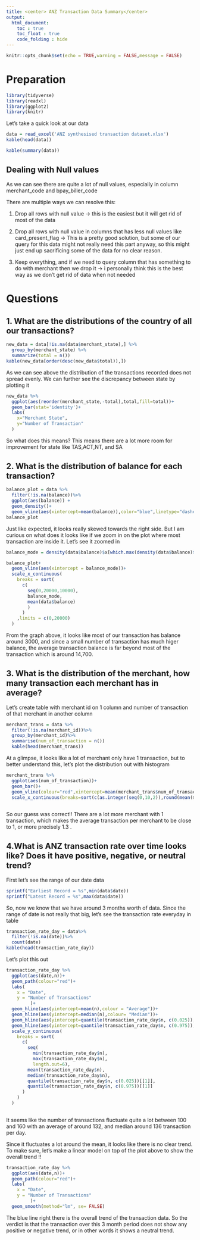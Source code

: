 ```yaml
---
title: <center> ANZ Transaction Data Summary</center>
output:
  html_document:
    toc : true
    toc_float : true
    code_folding : hide
---
```


<style>
  h2{
    font-size: 16pt;
  }
  h3{
    font-size: 12pt;
  }
</style>
```r
knitr::opts_chunk$set(echo = TRUE,warning = FALSE,message = FALSE)
```


# Preparation
```r
library(tidyverse)
library(readxl)
library(ggplot2)
library(knitr)
```

Let's take a quick look at our data
```r
data = read_excel('ANZ synthesised transaction dataset.xlsx')
kable(head(data))
```
```r
kable(summary(data))
```
## Dealing with Null values

As we can see there are quite a lot of null values, especially in column merchant_code and bpay_biller_code

There are multiple ways we can resolve this:

1. Drop all rows with null value -> this is the easiest but it will get rid of most of the data

2. Drop all rows with null value in columns that has less null values like card_present_flag -> This is a pretty good solution, but some of our query for this data might not really need this part anyway, so this might just end up sacrificing some of the data for no clear reason.

3. Keep everything, and if we need to query column that has something to do with merchant then we drop it -> i personally think this is the best way as we don't get rid of data when not needed


# Questions

## 1. What are the distributions of the country of all our transactions?
```r
new_data = data[!is.na(data$merchant_state),] %>%
  group_by(merchant_state) %>%
  summarize(total = n()) 
kable(new_data[order(desc(new_data$total)),])
```
As we can see above the distribution of the transactions recorded does not spread evenly. We can further see the discrepancy between state by plotting it

```r
new_data %>%
  ggplot(aes(reorder(merchant_state,-total),total,fill=total))+
  geom_bar(stat='identity')+
  labs(
    x="Merchant State",
    y="Number of Transaction"
  )
```

So what does this means? This means there are a lot more room for improvement for state like TAS,ACT,NT, and SA 

## 2. What is the distribution of balance for each transaction?

```r
balance_plot = data %>%
  filter(!is.na(balance))%>%
  ggplot(aes(balance)) +
  geom_density()+
  geom_vline(aes(xintercept=mean(balance)),color="blue",linetype="dashed")
balance_plot
```

Just like expected, it looks really skewed towards the right side.
But I am curious on what does it looks like if we zoom in on the plot where most transaction are inside it.
Let's see it zoomed in

```r
balance_mode = density(data$balance)$x[which.max(density(data$balance)$y)]

balance_plot+
  geom_vline(aes(xintercept = balance_mode))+
  scale_x_continuous(
    breaks = sort(
      c(
        seq(0,20000,10000),
        balance_mode,
        mean(data$balance)
        )
      )
    ,limits = c(0,20000)
  )
```

From the graph above, it looks like most of our transaction has balance around 3000, and since a small number of transaction has much higer balance, the average transaction balance is far beyond most of the transaction which is around 14,700.


## 3. What is the distribution of the merchant, how many transaction each merchant has in average?

Let's create table with merchant id on 1 column and number of transaction of that merchant in another column
```r
merchant_trans = data %>%
  filter(!is.na(merchant_id))%>%
  group_by(merchant_id)%>%
  summarise(num_of_transaction = n())
  kable(head(merchant_trans))
```
At a glimpse, it looks like a lot of merchant only have 1 transaction, but to better understand this, let's plot the distribution out with histogram

```r
merchant_trans %>%
  ggplot(aes(num_of_transaction))+
  geom_bar()+
  geom_vline(colour="red",xintercept=mean(merchant_trans$num_of_transaction))+
  scale_x_continuous(breaks=sort(c(as.integer(seq(0,10,2)),round(mean(merchant_trans$num_of_transaction),digits = 1))))
  
```

So our guess was correct!! There are a lot more merchant with 1 transaction, which makes the average transaction per merchant to be close to 1, or more precisely 1.3 .

## 4.What is ANZ transaction rate over time looks like? Does it have positive, negative, or neutral trend?

First let's see the range of our date data
```r
sprintf("Earliest Record = %s",min(data$date))
sprintf("Latest Record = %s",max(data$date))
```
So, now we know that we have around 3 months worth of data. Since the range of date is not really that big, let's see the transaction rate everyday in table
```r
transaction_rate_day = data%>%
  filter(!is.na(date))%>%
  count(date)
kable(head(transaction_rate_day))
```
Let's plot this out

```r
transaction_rate_day %>%
  ggplot(aes(date,n))+
  geom_path(colour="red")+
  labs(
    x = "Date",
    y = "Number of Transactions"
         )+
  geom_hline(aes(yintercept=mean(n),colour = "Average"))+
  geom_hline(aes(yintercept=median(n),colour= "Median"))+
  geom_hline(aes(yintercept=quantile(transaction_rate_day$n, c(0.025)),colour="upper bound of 95% confidence interval"))+
  geom_hline(aes(yintercept=quantile(transaction_rate_day$n, c(0.975)),colour="lower bound of 95% confidence interval"))+
  scale_y_continuous(
    breaks = sort(
      c(
        seq(
          min(transaction_rate_day$n), 
          max(transaction_rate_day$n), 
          length.out=6), 
        mean(transaction_rate_day$n),
        median(transaction_rate_day$n),
        quantile(transaction_rate_day$n, c(0.025))[[1]],
        quantile(transaction_rate_day$n, c(0.975))[[1]]
      )
    )
  )
  
```

It seems like the number of transactions fluctuate quite a lot between 100 and 160 with an average of around 132, and median around 136 transaction per day.

Since it fluctuates a lot around the mean, it looks like there is no clear trend. To make sure, let's make a linear model on top of the plot above to show the overall trend !!

```r
transaction_rate_day %>%
  ggplot(aes(date,n))+
  geom_path(colour="red")+
  labs(
    x = "Date",
    y = "Number of Transactions"
         )+
  geom_smooth(method="lm", se= FALSE)
```


The blue line right there is the overall trend of the transaction data. So the verdict is that the transaction over this 3 month period does not show any positive or negative trend, or in other words it shows a neutral trend.
